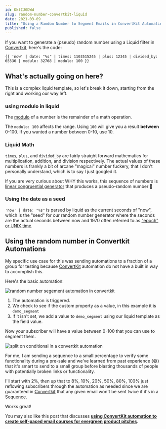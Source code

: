 ```yaml
---
id: KktIJ0DWd
slug: random-number-convertkit-liquid
date: 2021-03-09
title: "Using a Random Number to Segment Emails in ConvertKit Automations using Liquid"
published: false
---
```


If you want to generate a (pseudo) random number using a Liquid filter in [Convertkit](https://convertkit.com?lmref=ia534A), here's the code:

```
{{ 'now' | date: "%s" | times: 1103515245 | plus: 12345 | divided_by: 65536 | modulo: 32768 | modulo: 100 }}
```

## What's actually going on here?

This is a complex liquid template, so let's break it down, starting from the right and working our way left.

### using modulo in liquid

The [modulo](https://en.wikipedia.org/wiki/Modulo_operation) of a number is the remainder of a math operation.

The `modulo: 100` affects the range. Using `100` will give you a result **between** 0-100. If you wanted a number between 0-10, use 10.

### Liquid Math

`times`, `plus`, and `divided_by` are fairly straight forward mathematics for multiplication, addition, and division respectively. The actual values of these numbers is frankly a bit of arcane "magical" number fuckery, that I don't personally understand, which is to say I just googled it.

If you are very curious about WHY this works, this sequence of numbers is [linear congruential generator](https://rosettacode.org/wiki/Linear_congruential_generator) that produces a pseudo-random number 🤔

### Using the date as a seed

`'now' | date: "%s"` is parsed by liquid as the current seconds of "now", which is the "seed" for our random number generator where the seconds are the actual seconds between now and 1970 often referred to as ["epoch" or UNIX time](https://en.wikipedia.org/wiki/Unix_time).

## Using the random number in Convertkit Automations

My specific use case for this was sending automations to a fraction of a group for testing because [ConvertKit](https://convertkit.com?lmref=ia534A) automation do not have a built in way to accomplish this.

Here's the basic automation:

![random number segement automation in convertkit](./random-segment-using-liquid-in-convertkit.png)

1. The automation is triggered.
1. We check to see if the custom property as a value, in this example it is `demo_segment`
1. If it isn't set, we add a value to `demo_segment` using our liquid template
as the field value.

Now your subscriber will have a value between 0-100 that you can use to segment them.

![split on conditional in a convertkit automation](./split-on-conditional-automation-convertkit.jpg)

For me, I am sending a sequence to a small percentage to verify some functionality during a pre-sale and we've learned from past experience (😅) that it's smart to send to a small group before blasting thousands of people with potentially broken links or functionality.

I'll start with 2%, then up that to 8%, 10%, 20%, 50%, 80%, 100% just reflowing subscribers through the automation as needed since we are guaranteed in [Convertkit](https://convertkit.com?lmref=ia534A) that any given email won't be sent twice if it's in a Sequence.

Works great!

You may also like this post that discusses **[using ConvertKit automation to create self-paced email courses for evergreen product pitches](https://joelhooks.com/self-paced-email-course-convertkit)**.